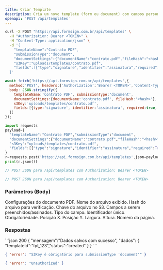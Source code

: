 ```yaml
---
title: Criar Template
description: Cria um novo template (form ou document) com campos personalizáveis e opções avançadas.
openapi: 'POST /api/templates'
---
```


<RequestExample>
<CodeGroup>

```bash cURL
curl -X POST "https://api.formsign.com.br/api/templates" \
  -H "Authorization: Bearer <TOKEN>" \
  -H "Content-Type: application/json" \
  -d '{
    "templateName":"Contrato PDF",
    "submissionType":"document",
    "documentSettings":{"documentName":"contrato.pdf","fileHash":"<hash>"},
    "s3Key":"uploads/templates/contrato.pdf",
    "fields":[{"type":"signature","identifier":"assinatura","required":true,"x":70,"y":90,"w":20,"h":8,"pageNumber":1}]
  }'
```

```javascript JavaScript
await fetch('https://api.formsign.com.br/api/templates',{
  method:'POST', headers:{'Authorization':'Bearer <TOKEN>','Content-Type':'application/json'},
  body: JSON.stringify({
    templateName:'Contrato PDF', submissionType:'document',
    documentSettings:{documentName:'contrato.pdf', fileHash:'<hash>'},
    s3Key:'uploads/templates/contrato.pdf',
    fields:[{type:'signature', identifier:'assinatura', required:true, x:70, y:90, w:20, h:8, pageNumber:1}]
  })
});
```

```python Python
import requests
payload={
  "templateName":"Contrato PDF","submissionType":"document",
  "documentSettings":{"documentName":"contrato.pdf","fileHash":"<hash>"},
  "s3Key":"uploads/templates/contrato.pdf",
  "fields":[{"type":"signature","identifier":"assinatura","required":True,"x":70,"y":90,"w":20,"h":8,"pageNumber":1}]
}
r=requests.post('https://api.formsign.com.br/api/templates',json=payload,headers={'Authorization':'Bearer <TOKEN>'})
print(r.json())
```

```go Go
// POST JSON para /api/templates com Authorization: Bearer <TOKEN>
```

```java Java
// POST JSON para /api/templates com Authorization: Bearer <TOKEN>
```

</CodeGroup>
</RequestExample>

### Parâmetros (Body)
<ParamField body="documentSettings" type="object" required>Configurações do documento PDF.</ParamField>
<Expandable title="documentSettings">
  <ParamField body="documentSettings.documentName" type="string" required>Nome do arquivo exibido.</ParamField>
  <ParamField body="documentSettings.fileHash" type="string" required>Hash do arquivo para verificação.</ParamField>
  </Expandable>
<ParamField body="s3Key" type="string" required>Chave do arquivo no S3.</ParamField>
<ParamField body="fields" type="array" required>Campos a serem preenchidos/assinados.</ParamField>
<Expandable title="fields[] (DadosFormulario)">
  <ParamField body="fields[].type" type="string" required>Tipo do campo.</ParamField>
  <ParamField body="fields[].identifier" type="string" required>Identificador único.</ParamField>
  <ParamField body="fields[].required" type="boolean" required>Obrigatoriedade.</ParamField>
  <ParamField body="fields[].x" type="number" required>Posição X.</ParamField>
  <ParamField body="fields[].y" type="number" required>Posição Y.</ParamField>
  <ParamField body="fields[].w" type="number" required>Largura.</ParamField>
  <ParamField body="fields[].h" type="number" required>Altura.</ParamField>
  <ParamField body="fields[].pageNumber" type="integer" required>Número da página.</ParamField>
</Expandable>

### Respostas
<ResponseExample>
```json 200
{ "mensagem":"Dados salvos com sucesso", "dados": { "templateId":"tpl_123","status":"created" } }
```

```json 400
{ "error": "S3Key é obrigatório para submissionType 'document'" }
```

```json 401
{ "error": "Unauthorized" }
```
</ResponseExample>
